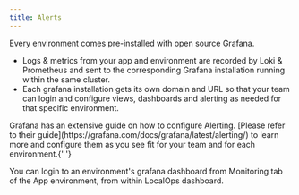 ```yaml
---
title: Alerts
---
```


Every environment comes pre-installed with open source Grafana.

- Logs & metrics from your app and environment are recorded by Loki & Prometheus and sent to the corresponding
  Grafana installation running within the same cluster.
- Each grafana installation gets its own domain and URL so that your team can login and configure views, dashboards and
  alerting as needed for that specific environment.

<Info>
  Grafana has an extensive guide on how to configure Alerting. [Please refer to their
  guide](https://grafana.com/docs/grafana/latest/alerting/) to learn more and configure them as you see fit for your
  team and for each environment.{' '}
</Info>

You can login to an environment's grafana dashboard from Monitoring tab of the App environment, from within LocalOps
dashboard.
